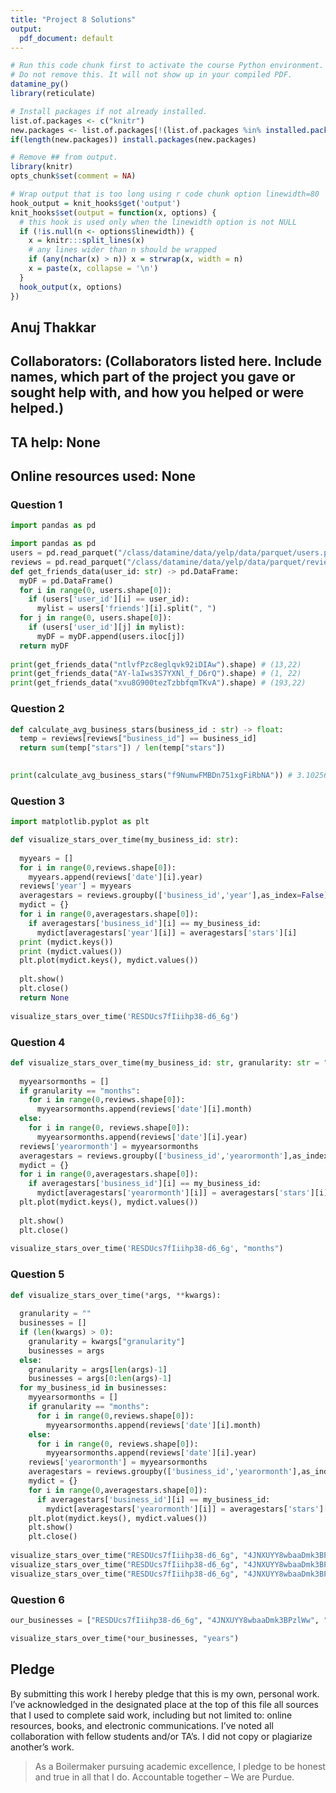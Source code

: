 ```yaml
---
title: "Project 8 Solutions"
output:
  pdf_document: default
---
```


```r
# Run this code chunk first to activate the course Python environment.
# Do not remove this. It will not show up in your compiled PDF.
datamine_py()
library(reticulate)

# Install packages if not already installed.
list.of.packages <- c("knitr")
new.packages <- list.of.packages[!(list.of.packages %in% installed.packages()[,"Package"])]
if(length(new.packages)) install.packages(new.packages)

# Remove ## from output.
library(knitr)
opts_chunk$set(comment = NA)

# Wrap output that is too long using r code chunk option linewidth=80
hook_output = knit_hooks$get('output')
knit_hooks$set(output = function(x, options) {
  # this hook is used only when the linewidth option is not NULL
  if (!is.null(n <- options$linewidth)) {
    x = knitr:::split_lines(x)
    # any lines wider than n should be wrapped
    if (any(nchar(x) > n)) x = strwrap(x, width = n)
    x = paste(x, collapse = '\n')
  }
  hook_output(x, options)
})
```

## Anuj Thakkar

## Collaborators: (Collaborators listed here. Include names, which part of the project you gave or sought help with, and how you helped or were helped.)
## TA help: None
## Online resources used: None

### Question 1

```python
import pandas as pd
```

```python
import pandas as pd
users = pd.read_parquet("/class/datamine/data/yelp/data/parquet/users.parquet")
reviews = pd.read_parquet("/class/datamine/data/yelp/data/parquet/reviews.parquet")
def get_friends_data(user_id: str) -> pd.DataFrame:
  myDF = pd.DataFrame()
  for i in range(0, users.shape[0]):
    if (users['user_id'][i] == user_id):
      mylist = users['friends'][i].split(", ")
  for j in range(0, users.shape[0]):
    if (users['user_id'][j] in mylist):
      myDF = myDF.append(users.iloc[j])
  return myDF
  
print(get_friends_data("ntlvfPzc8eglqvk92iDIAw").shape) # (13,22)
print(get_friends_data("AY-laIws3S7YXNl_f_D6rQ").shape) # (1, 22)
print(get_friends_data("xvu8G900tezTzbbfqmTKvA").shape) # (193,22)

```

### Question 2

```python
def calculate_avg_business_stars(business_id : str) -> float:
  temp = reviews[reviews["business_id"] == business_id]
  return sum(temp["stars"]) / len(temp["stars"])
  

print(calculate_avg_business_stars("f9NumwFMBDn751xgFiRbNA")) # 3.1025641025641026

```

### Question 3

```python
import matplotlib.pyplot as plt

def visualize_stars_over_time(my_business_id: str):
  
  myyears = []
  for i in range(0,reviews.shape[0]):
    myyears.append(reviews['date'][i].year)
  reviews['year'] = myyears
  averagestars = reviews.groupby(['business_id','year'],as_index=False)['stars'].mean()
  mydict = {}
  for i in range(0,averagestars.shape[0]):
    if averagestars['business_id'][i] == my_business_id:
      mydict[averagestars['year'][i]] = averagestars['stars'][i]
  print (mydict.keys())
  print (mydict.values())
  plt.plot(mydict.keys(), mydict.values())
  
  plt.show()
  plt.close()
  return None
    
visualize_stars_over_time('RESDUcs7fIiihp38-d6_6g')
```

### Question 4

```python
def visualize_stars_over_time(my_business_id: str, granularity: str = "years"):
  
  myyearsormonths = []
  if granularity == "months":
    for i in range(0,reviews.shape[0]):
      myyearsormonths.append(reviews['date'][i].month)
  else:
    for i in range(0, reviews.shape[0]):
      myyearsormonths.append(reviews['date'][i].year)
  reviews['yearormonth'] = myyearsormonths
  averagestars = reviews.groupby(['business_id','yearormonth'],as_index=False)['stars'].mean()
  mydict = {}
  for i in range(0,averagestars.shape[0]):
    if averagestars['business_id'][i] == my_business_id:
      mydict[averagestars['yearormonth'][i]] = averagestars['stars'][i]
  plt.plot(mydict.keys(), mydict.values())
  
  plt.show()
  plt.close()
    
visualize_stars_over_time('RESDUcs7fIiihp38-d6_6g', "months")
```

### Question 5

```python
def visualize_stars_over_time(*args, **kwargs):
  
  granularity = ""
  businesses = []
  if (len(kwargs) > 0):
    granularity = kwargs["granularity"]
    businesses = args
  else:
    granularity = args[len(args)-1]
    businesses = args[0:len(args)-1]
  for my_business_id in businesses:
    myyearsormonths = []
    if granularity == "months":
      for i in range(0,reviews.shape[0]):
        myyearsormonths.append(reviews['date'][i].month)
    else:
      for i in range(0, reviews.shape[0]):
        myyearsormonths.append(reviews['date'][i].year)
    reviews['yearormonth'] = myyearsormonths
    averagestars = reviews.groupby(['business_id','yearormonth'],as_index=False)['stars'].mean()
    mydict = {}
    for i in range(0,averagestars.shape[0]):
      if averagestars['business_id'][i] == my_business_id:
        mydict[averagestars['yearormonth'][i]] = averagestars['stars'][i]
    plt.plot(mydict.keys(), mydict.values())
    plt.show()
    plt.close()
    
visualize_stars_over_time("RESDUcs7fIiihp38-d6_6g", "4JNXUYY8wbaaDmk3BPzlWw", "months")
visualize_stars_over_time("RESDUcs7fIiihp38-d6_6g", "4JNXUYY8wbaaDmk3BPzlWw", "K7lWdNUhCbcnEvI0NhGewg", "months")
visualize_stars_over_time("RESDUcs7fIiihp38-d6_6g", "4JNXUYY8wbaaDmk3BPzlWw", "K7lWdNUhCbcnEvI0NhGewg", "years")

```

### Question 6

```python
our_businesses = ["RESDUcs7fIiihp38-d6_6g", "4JNXUYY8wbaaDmk3BPzlWw", "K7lWdNUhCbcnEvI0NhGewg"]

visualize_stars_over_time(*our_businesses, "years")
```
## Pledge

By submitting this work I hereby pledge that this is my own, personal work. I've acknowledged in the designated place at the top of this file all sources that I used to complete said work, including but not limited to: online resources, books, and electronic communications. I've noted all collaboration with fellow students and/or TA's. I did not copy or plagiarize another's work.

> As a Boilermaker pursuing academic excellence, I pledge to be honest and true in all that I do. Accountable together – We are Purdue.